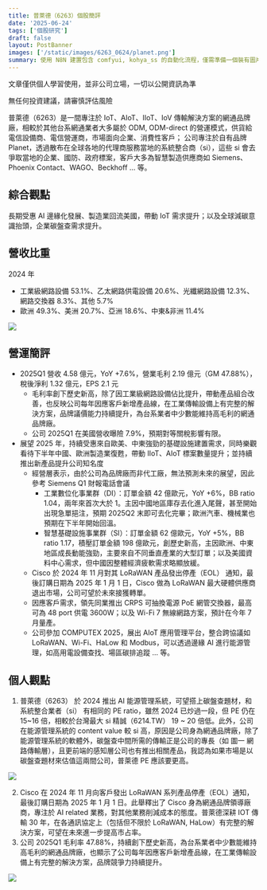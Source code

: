 ```yaml
---
title: 普萊德（6263）個股簡評
date: '2025-06-24'
tags: ['個股研究']
draft: false
layout: PostBanner
images: ['/static/images/6263_0624/planet.png']
summary: 使用 N8N 建置包含 comfyui, kohya_ss 的自動化流程，僅需準備一個裝有圖片的資料夾，剩下的訓練都無需操心！
---
```


<div style={{ color: "red", textAlign: "center", fontWeight: "bold" }}>
文章僅供個人學習使用，並非公司立場，一切以公開資訊為準

無任何投資建議，請審慎評估風險

</div>

普萊德（6263）是一間專注於 IoT、AIoT、IIoT、IoV 傳輸解決方案的網通品牌廠，相較於其他台系網通業者大多屬於 ODM, ODM-direct 的營運模式，供貨給電信設備商、電信營運商，市場面向企業、消費性客戶；
公司專注於自有品牌 Planet，透過散布在全球各地的代理商服務當地的系統整合商（si），這些 si 會去爭取當地的企業、國防、政府標案，客戶大多為智慧製造供應商如 Siemens、Phoenix Contact、WAGO、Beckhoff … 等。

## 綜合觀點

長期受惠 AI 邊緣化發展、製造業回流美國，帶動 IoT 需求提升；以及全球減碳意識抬頭，企業碳盤查需求提升。

## 營收比重

2024 年

- 工業級網路設備 53.1%、乙太網路供電設備 20.6%、光纖網路設備 12.3%、網路交換器 8.3%、其他 5.7%
- 歐洲 49.3%、美洲 20.7%、亞洲 18.6%、中東&非洲 11.4%

<div className="flex justify-center">
  <img src="/static/images/6263_0624/pr.png" className="h-auto w-[60%] max-w-full" />
</div>

## 營運簡評

- 2025Q1 營收 4.58 億元，YoY +7.6%，營業毛利 2.19 億元（GM 47.88%），稅後淨利 1.32 億元，EPS 2.1 元
  - 毛利率創下歷史新高，除了因工業級網路設備佔比提升，帶動產品組合改善，也反映公司每年因應客戶新增產品線，在工業傳輸設備上有完整的解決方案，品牌議價能力持續提升，為台系業者中少數能維持高毛利的網通品牌廠。
  - 公司 2025Q1 在美國營收曝險 7.9%，預期對等關稅影響有限。
- 展望 2025 年，持續受惠來自歐美、中東強勁的基礎設施建置需求，同時樂觀看待下半年中國、歐洲製造業復甦，帶動 IIoT、AIoT 標案數量提升；並持續推出新產品提升公司知名度
  - 經營層表示，由於公司為品牌廠而非代工廠，無法預測未來的展望，因此參考 Siemens Q1 財報電話會議
    - 工業數位化事業群（DI）：訂單金額 42 億歐元，YoY +6%，BB ratio 1.04，兩年來首次大於 1。主因中國地區庫存去化進入尾聲，甚至開始出現急單挹注，預期 2025Q2 末即可去化完畢；歐洲汽車、機械業也預期在下半年開始回溫。
    - 智慧基礎設施事業群（SI）：訂單金額 62 億歐元，YoY +5%，BB ratio 1.17，積壓訂單金額 198 億歐元，創歷史新高，主因歐洲、中東地區成長動能強勁，主要來自不同垂直產業的大型訂單；以及美國資料中心需求，但中國因整體經濟疲軟需求略顯放緩。
  - Cisco 於 2024 年 11 月對其 LoRaWAN 產品發出停產（EOL） 通知，最後訂購日期為 2025 年 1 月 1 日，Cisco 做為 LoRaWAN 最大硬體供應商退出市場，公司可望於未來接獲轉單。
  - 因應客戶需求，領先同業推出 CRPS 可抽換電源 PoE 網管交換器，最高可為 48 port 供電 3600W；以及 Wi-Fi 7 無線網路方案，預計在今年 7 月量產。
  - 公司參加 COMPUTEX 2025，展出 AIoT 應用管理平台，整合跨協議如 LoRaWAN、Wi-Fi、HaLow 和 Modbus，可以透過邊緣 AI 進行能源管理，如高用電設備查找、場區碳排追蹤 … 等。

## 個人觀點

1. 普萊德（6263） 於 2024 推出 AI 能源管理系統，可望搭上碳盤查題材，和系統整合業者（si） 有相同的 PE ratio，雖然 2024 已炒過一段，但 PE 仍在 15~16 倍，相較於台灣最大 si 精誠（6214.TW） 19 ~ 20 倍低。此外，公司在能源管理系統的 content value 較 si 高，原因是公司身為網通品牌廠，除了能源管理系統的軟體外，碳盤查中間所需的傳輸正是公司的專長（如 圖一 網路傳輸層），且更前端的感知層公司也有推出相關產品，我認為如果市場是以碳盤查題材來估值這兩間公司，普萊德 PE 應該要更高。

<div className="flex justify-center">
  <img src="/static/images/6263_0624/IOT.png" className="h-auto w-[60%] max-w-full" />
</div>

2. Cisco 在 2024 年 11 月向客戶發出 LoRaWAN 系列產品停產（EOL）通知，最後訂購日期為 2025 年 1 月 1 日。此舉釋出了 Cisco 身為網通品牌領導廠商，專注於 AI related 業務，對其他業務削減成本的態度。普萊德深耕 IOT 傳輸 30 年，在各通訊協定上（包括但不限於 LoRaWAN, HaLow）有完整的解決方案，可望在未來進一步提高市占率。
3. 公司 2025Q1 毛利率 47.88%，持續創下歷史新高，為台系業者中少數能維持高毛利的網通品牌廠，也顯示了公司每年因應客戶新增產品線，在工業傳輸設備上有完整的解決方案，品牌競爭力持續提升。

<div className="flex justify-center">
  <img src="/static/images/6263_0624/gross.png" className="h-auto w-[60%] max-w-full" />
</div>
